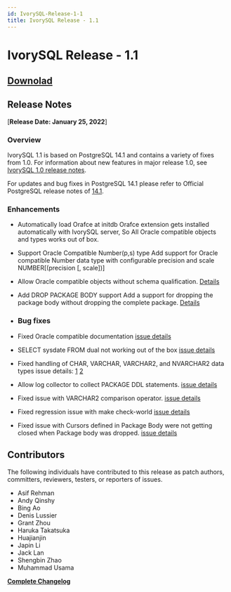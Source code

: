 ```yaml
---
id: IvorySQL-Release-1-1
title: IvorySQL Release - 1.1
---
```


# IvorySQL Release - 1.1


## [**Downolad**](https://github.com/IvorySQL/IvorySQL/releases/tag/Ivory_REL_1_1)

## Release Notes
[**Release Date: January 25, 2022**]
### Overview
IvorySQL 1.1 is based on PostgreSQL 14.1 and contains a variety of fixes from 1.0.
For information about new features in major release 1.0, see [IvorySQL 1.0 release notes](ivorysql-v1-0-release-page).

For updates and bug fixes in PostgreSQL 14.1 please refer to Official PostgreSQL release
notes of [14.1](https://www.postgresql.org/docs/release/14.1/).

### Enhancements

- Automatically load Orafce at initdb
    Orafce extension gets installed automatically with IvorySQL server, So All
    Oracle compatible objects and types works out of box. 

- Support Oracle Compatible Number(p,s) type
    Add support for Oracle compatible Number data type with configurable precision and
    scale NUMBER[(precision [, scale])]

- Allow Oracle compatible objects without schema qualification.
    [Details](https://github.com/IvorySQL/IvorySQL/issues/30)

- Add DROP PACKAGE BODY support
  Add a support for dropping the package body without dropping the complete package.
    [Details](https://github.com/IvorySQL/IvorySQL/issues/29)

- ### Bug fixes

- Fixed Oracle compatible documentation
    [issue details](https://github.com/IvorySQL/IvorySQL/issues/23)

- SELECT sysdate FROM dual not working out of the box
    [issue details](https://github.com/IvorySQL/IvorySQL/issues/24)

- Fixed handling of CHAR, VARCHAR, VARCHAR2, and NVARCHAR2 data types
    issue details:
    [1](https://github.com/IvorySQL/IvorySQL/issues/33)
    [2](https://github.com/IvorySQL/IvorySQL/issues/46)

- Allow log collector to collect PACKAGE DDL statements.
    [issue details](https://github.com/IvorySQL/IvorySQL/issues/21)

- Fixed issue with VARCHAR2 comparison operator.
    [issue details](https://github.com/IvorySQL/IvorySQL/issues/25)

- Fixed regression issue with make check-world
    [issue details](https://github.com/IvorySQL/IvorySQL/issues/39)

- Fixed issue with Cursors defined in Package Body were not getting closed when Package body was dropped.
    [issue details](https://github.com/IvorySQL/IvorySQL/issues/54)

## Contributors
The following individuals have contributed to this release as patch authors,
committers, reviewers, testers, or reporters of issues.

- Asif Rehman
- Andy Qinshy
- Bing Ao
- Denis Lussier
- Grant Zhou
- Haruka Takatsuka 
- Huajianjin
- Japin Li
- Jack Lan
- Shengbin Zhao
- Muhammad Usama

**[Complete Changelog](https://github.com/IvorySQL/IvorySQL/commits/Ivory_REL_1_1)**
